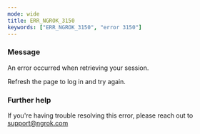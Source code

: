 ```yaml
---
mode: wide
title: ERR_NGROK_3150
keywords: ["ERR_NGROK_3150", "error 3150"]
---
```



### Message

An error occurred when retrieving your session.

Refresh the page to log in and try again.

<ErrorDetails />

### Further help

If you're having trouble resolving this error, please reach out to [support@ngrok.com](mailto:support@ngrok.com?subject=Help%20with%20ERR_NGROK_3150)
